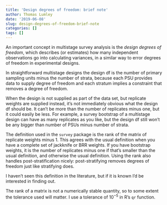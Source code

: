 ```yaml
---
title: 'Design degrees of freedom: brief note'
author: Thomas Lumley
date: '2019-06-08'
slug: design-degrees-of-freedom-brief-note
categories: []
tags: []
---
```


An important concept in multistage survey analysis is the *design degrees of freedom*, which describes (or estimates) how many independent observations go into calculating variances, in a similar way to error degrees of freedom in experimental designs.

In straightforward multistage designs the design df is the number of primary sampling units minus the number of strata, because each PSU provides data to supply degree of freedom and each stratum implies a constraint that removes a degree of freedom. 

When the design is not supplied as part of the data set, but replicate weights are supplied instead, it's not immediately obvious what the design df should be.  It can't be more than the number of replicates minus one, but it could easily be less.  For example, a survey bootstrap of a multistage design can have as many replicates as you like, but the design df still won't be any bigger than number of PSUs minus number of strata. 

The definition used in the `survey` package is the rank of the matrix of replicate weights minus 1. This agrees with the usual definition when you have a complete set of jackknife or BRR weights.  If you have bootstrap weights, it is the number of replicates minus one if that's smaller than the usual definition, and otherwise the usual definition. 
Using the rank also handles post-stratification nicely: post-stratifying removes degrees of freedom just like stratifying does. 

I haven't seen this definition in the literature, but if it is known I'd be interested in finding out. 

The rank of a matrix is not a numerically stable quantity, so to some extent the tolerance used will matter. I use a tolerance of $10^{-5}$ in R's `qr` function.  